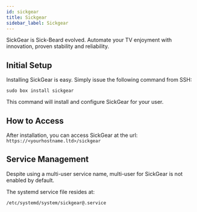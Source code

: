 ```yaml
---
id: sickgear
title: Sickgear
sidebar_label: Sickgear
---
```


SickGear is Sick-Beard evolved. Automate your TV enjoyment with innovation, proven stability and reliability.

## Initial Setup

Installing SickGear is easy. Simply issue the following command from SSH:

```plaintext main
sudo box install sickgear
```

This command will install and configure SickGear for your user.

## How to Access

After installation, you can access SickGear at the url: `https://<yourhostname.ltd>/sickgear`

## Service Management

Despite using a multi-user service name, multi-user for SickGear is not enabled by default.

The systemd service file resides at:

```bash main
/etc/systemd/system/sickgear@.service
```


<SystemdTabs service="sickgear@<username>"/>
